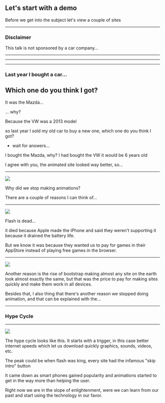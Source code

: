 
## Let's start with a demo

<Notes>Before we get into the subject let's view a couple of sites</Notes>

---

### Disclaimer

<Appear>
  <p>This talk is not sponsored by a car company...</p>
</Appear>

---


<IframeLoader
  title="Site #1"
  label="Open"
  url="https://giphy.com/embed/TgyzOnLGi2gAqxoXSp"
/>

---


<IframeLoader
  title="Site #2"
  label="Open"
  url="https://player.vimeo.com/video/71909001"
/>

---

### Last year I bought a car...

## Which one do you think I got?

<Appear>
  <p>It was the Mazda...</p>
  <p>... why?</p>
  <p>Because the VW was a 2013 model</p>
</Appear>

<Notes>
so last year I sold my old car to buy a new one, which one do you think I got?

- wait for answers...

I bought the Mazda, why? I had bought the VW it would be 6 years old

I agree with you, the animated site looked way better, so...

</Notes>

---


![](./slides/images/hotter.jpg)

<Notes>
Why did we stop making animations?

There are a couple of reasons I can think of...

</Notes>

---


![](./slides/images/flash-dead.jpg)

<Notes>
Flash is dead...

it died because Apple made the iPhone and said they weren't supporting
it because it drained the battery life.

But we know it was because they wanted us to pay
for games in their AppStore instead of playing free games in the browser.

</Notes>

---


![](./slides/images/website-look-the-same.png)

<Notes>
Another reason is the rise of bootstrap making almost any site on the earth look almost
exactly the same, but that was the price to pay for making sites quickly and make them work in
all devices.

Besides that, I also thing that there's another reason we stopped doing animation, and that can be explained with the...

</Notes>

---

### Hype Cycle

---


![](./slides/images/hype-cycle.png)

<Notes>

The hype cycle looks like this. It starts with a trigger, in this case better
internet speeds which let us download quickly graphics, sounds, videos, etc.

The peak could be when flash was king, every site had the infamous "skip intro" button

It came down as smart phones gained popularity and animations started to get in the way more than helping the user.

Right now we are in the slope of enlightenment, were we can learn from our past and start using the technology in our favor.

</Notes>
